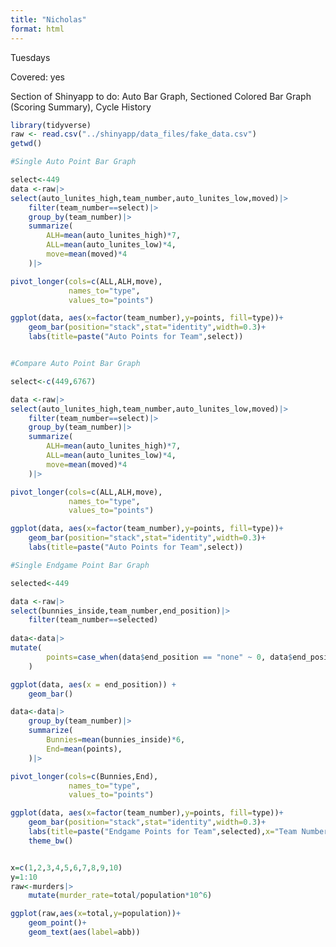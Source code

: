 ```yaml
---
title: "Nicholas"
format: html
---
```


Tuesdays

Covered: yes

Section of Shinyapp to do: Auto Bar Graph, Sectioned Colored Bar Graph (Scoring Summary), Cycle History

```r
library(tidyverse)
raw <- read.csv("../shinyapp/data_files/fake_data.csv")
getwd()

#Single Auto Point Bar Graph

select<-449
data <-raw|>
select(auto_lunites_high,team_number,auto_lunites_low,moved)|>
    filter(team_number==select)|>
    group_by(team_number)|>
    summarize(
        ALH=mean(auto_lunites_high)*7,
        ALL=mean(auto_lunites_low)*4,
        move=mean(moved)*4
    )|>

pivot_longer(cols=c(ALL,ALH,move),
             names_to="type",
             values_to="points")

ggplot(data, aes(x=factor(team_number),y=points, fill=type))+
    geom_bar(position="stack",stat="identity",width=0.3)+
    labs(title=paste("Auto Points for Team",select))


#Compare Auto Point Bar Graph

select<-c(449,6767)

data <-raw|>
select(auto_lunites_high,team_number,auto_lunites_low,moved)|>
    filter(team_number==select)|>
    group_by(team_number)|>
    summarize(
        ALH=mean(auto_lunites_high)*7,
        ALL=mean(auto_lunites_low)*4,
        move=mean(moved)*4
    )|>

pivot_longer(cols=c(ALL,ALH,move),
             names_to="type",
             values_to="points")

ggplot(data, aes(x=factor(team_number),y=points, fill=type))+
    geom_bar(position="stack",stat="identity",width=0.3)+
    labs(title=paste("Auto Points for Team",select))

#Single Endgame Point Bar Graph

selected<-449

data <-raw|>
select(bunnies_inside,team_number,end_position)|>
    filter(team_number==selected)
    
data<-data|>
mutate(
        points=case_when(data$end_position == "none" ~ 0, data$end_position == "linked" ~ 5, .default=0)
    )

ggplot(data, aes(x = end_position)) + 
    geom_bar()

data<-data|>
    group_by(team_number)|>
    summarize(
        Bunnies=mean(bunnies_inside)*6,
        End=mean(points),
    )|>

pivot_longer(cols=c(Bunnies,End),
             names_to="type",
             values_to="points")

ggplot(data, aes(x=factor(team_number),y=points, fill=type))+
    geom_bar(position="stack",stat="identity",width=0.3)+
    labs(title=paste("Endgame Points for Team",selected),x="Team Number")+
    theme_bw()



```

```r
x=c(1,2,3,4,5,6,7,8,9,10)
y=1:10
raw<-murders|>
    mutate(murder_rate=total/population*10^6)

ggplot(raw,aes(x=total,y=population))+
    geom_point()+
    geom_text(aes(label=abb))
```
